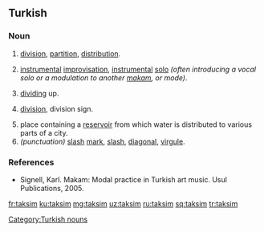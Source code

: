 ==Turkish==

===Noun===
{{head|tr|nouns}}

# [[division]], [[partition]], [[distribution]].
# {{label|tr|music}} [[instrumental]] [[improvisation]], [[instrumental]] [[solo]] ''(often introducing a vocal solo or a modulation to another [[makam]], or mode)''.
# [[dividing]] up.
# {{label|tr|mathematics}} [[division]], division sign.
# place containing a [[reservoir]] from which water is distributed to various parts of a city.
# ''(punctuation)'' [[slash]] [[mark]], [[slash]], [[diagonal]], [[virgule]].

===References===
* Signell, Karl. Makam: Modal practice in Turkish art music. Usul Publications, 2005.

[[Category:Turkish nouns]]

[[fr:taksim]]
[[ku:taksim]]
[[mg:taksim]]
[[uz:taksim]]
[[ru:taksim]]
[[sq:taksim]]
[[tr:taksim]]